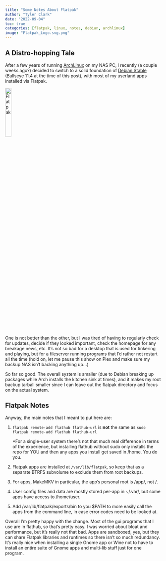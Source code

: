 ```yaml
---
title: "Some Notes About Flatpak"
author: "Tyler Clark"
date: "2022-09-04"
toc: true
categories: [flatpak, linux, notes, debian, archlinux]
image: "Flatpak_Logo.svg.png"
---
```


## A Distro-hopping Tale

After a few years of running <a href="https://archlinux.org/">ArchLinux</a>
  on my NAS PC, I recently (a couple weeks ago?) decided to switch to a
  solid foundation of 
  <a href="https://www.debian.org/releases/stable/">Debian Stable</a>
  (Bullseye 11.4 at the time of this post), 
  with most of my userland apps installed via Flatpak.
  
[![Flatpak](Flatpak_Logo.svg.png){width=20%}](https://flatpak.org/ "Flatpak")
  
  
One is not better than the other, but I was tired of having to regularly
  check for updates, decide if they looked important, check the homepage
  for any breakage news, etc. It's not so bad for a desktop that is used
  for tinkering and playing, but for a fileserver running programs that
  I'd rather not restart all the time (hold on, let me pause this show
  on Plex and make sure my backup NAS isn't backing anything up...)
  
So far so good. The overall system is smaller (due to Debian breaking
  up packages while Arch installs the kitchen sink at times), and it 
  makes my root backup tarball smaller since I can leave out the 
  flatpak directory and focus on the actual system.

## Flatpak Notes
Anyway, the main notes that I meant to put here are: 

1. `flatpak remote-add flathub flathub-url` is **not** the same as `sudo flatpak remote-add flathub flathub-url`

    *For a single-user system there's not that much real difference in terms
    of the experience, but installing flathub without sudo only installs
    the repo for YOU and then any apps you install get saved in /home. 
    You do you.
  
2. Flatpak apps are installed at `/var/lib/flatpak`, so keep that as
  a separate BTRFS subvolume to exclude them from root backups. 
  
3. For apps, MakeMKV in particular, the app's personal root is /app/, not /.

4. User config files and data are mostly stored per-app in ~/.var/, 
  but some apps have access to /home/user.
  
5. Add /var/lib/flatpak/exports/bin to you $PATH to more easily call the
  apps from the command line, in case error codes need to be looked at.
  
Overall I'm pretty happy with the change. Most of the gui programs that
  I use are in flathub, so that's pretty easy. I was worried about bloat
  and performance, but it's really not that bad. Apps are sandboxed, yes,
  but they can share Flatpak libraries and runtimes so there isn't so much
  redundancy. It's really nice when installing a single Gnome app or Wine
  not to have to install an entire suite of Gnome apps and multi-lib
  stuff just for one program. 